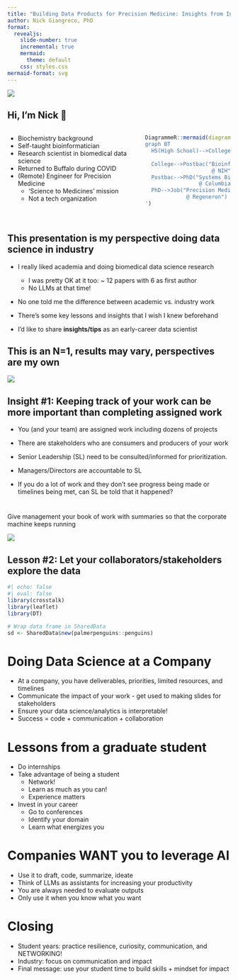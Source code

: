 ```yaml
---
title: "Building Data Products for Precision Medicine: Insights from Industry"
author: Nick Giangreco, PhD
format: 
  revealjs:
    slide-number: true
    incremental: true
    mermaid:
      theme: default
    css: styles.css
mermaid-format: svg
---
```


![](https://media4.giphy.com/media/v1.Y2lkPTc5MGI3NjExNndhN3BwNmc0aXBtZmNnZTR0bjlqcTV3bDFkbnF4OWxpNmd0aXQ0biZlcD12MV9pbnRlcm5hbF9naWZfYnlfaWQmY3Q9Zw/fnuSiwXMTV3zmYDf6k/giphy.gif){fig-align="center"}

## Hi, I'm Nick 👋

::::: columns
::: {.nonincremental .column width="60%"}
-   Biochemistry background
-   Self-taught bioinformatician
-   Research scientist in biomedical data science
-   Returned to Buffalo during COVID
-   (Remote) Engineer for Precision Medicine
    -   'Science to Medicines' mission
    -   Not a tech organization
:::

::: {.column width="40%"}
```r

DiagrammeR::mermaid(diagram = '
graph BT
  HS(High School)-->College("Biochemistry
                             @ University of Rochester")
  College-->Postbac("Bioinformatics
                     @ NIH")
  Postbac-->PhD("Systems Biology
                 @ Columbia University")
  PhD-->Job("Precision Medicine
             @ Regeneron")
')
  
```
:::
:::::

## This presentation is my perspective doing data science in industry

-   I really liked academia and doing biomedical data science research

    -   I was pretty OK at it too: \~ 12 papers with 6 as first author
    -   No LLMs at that time!

-   No one told me the difference between academic vs. industry work

-   There's some key lessons and insights that I wish I knew beforehand

-   I'd like to share **insights/tips** as an early-career data scientist

## This is an N=1, results may vary, perspectives are my own

![](https://media1.giphy.com/media/v1.Y2lkPTc5MGI3NjExd2lvZXVxbHZ1aHE1YXhuNHMyaHA3ZWYxOTlqdGxlOTE4eHJuNjZlMyZlcD12MV9pbnRlcm5hbF9naWZfYnlfaWQmY3Q9Zw/3o7btQT3dWrTI7pFZK/giphy.gif){fig-align="center"}

## Insight #1: Keeping track of your work can be **more important** than completing assigned work

-   You (and your team) are assigned work including dozens of projects

-   There are stakeholders who are consumers and producers of your work

-   Senior Leadership (SL) need to be consulted/informed for prioritization.

-   Managers/Directors are accountable to SL

-   If you do a lot of work and they don't see progress being made or timelines being met, can SL be told that it happened?

# 

Give management your book of work with summaries so that the corporate machine keeps running

![](https://media4.giphy.com/media/v1.Y2lkPTc5MGI3NjExdXp1Znd3Z2ZkYmZrczVncWhrbGhiamNta2dkeHcxOGU4azU3anBxcyZlcD12MV9pbnRlcm5hbF9naWZfYnlfaWQmY3Q9Zw/Ui3OlvcLJk4LiMZNQ4/giphy.gif){fig-align="center"}

## Lesson #2: Let your collaborators/stakeholders explore the data

```r
#| echo: false
#| eval: false
library(crosstalk)
library(leaflet)
library(DT)

# Wrap data frame in SharedData
sd <- SharedData$new(palmerpenguins::penguins)

```

# Doing Data Science at a Company

-   At a company, you have deliverables, priorities, limited resources, and timelines
-   Communicate the impact of your work - get used to making slides for stakeholders
-   Ensure your data science/analytics is interpretable!
-   Success = code + communication + collaboration

# Lessons from a graduate student

-   Do internships
-   Take advantage of being a student
    -   Network!
    -   Learn as much as you can!
    -   Experience matters
-   Invest in your career
    -   Go to conferences
    -   Identify your domain
    -   Learn what energizes you

# Companies WANT you to leverage AI

-   Use it to draft, code, summarize, ideate\
-   Think of LLMs as assistants for increasing your productivity
-   You are always needed to evaluate outputs
-   Only use it when you know what you want

# Closing

-   Student years: practice resilience, curiosity, communication, and NETWORKING!
-   Industry: focus on communication and impact
-   Final message: use your student time to build skills + mindset for impact